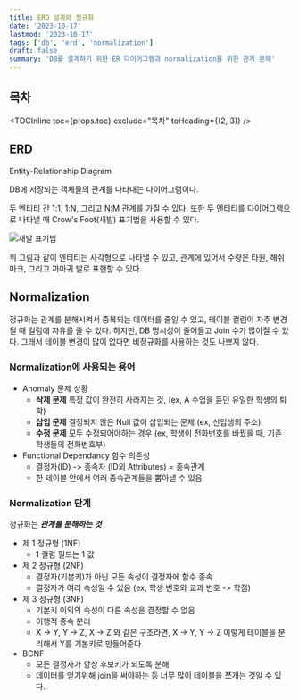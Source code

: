 ```yaml
---
title: ERD 설계와 정규화
date: '2023-10-17'
lastmod: '2023-10-17'
tags: ['db', 'erd', 'normalization']
draft: false
summary: 'DB를 설계하기 위한 ER 다이어그램과 normalization을 위한 관계 분해'
---
```


## 목차

<TOCInline toc={props.toc} exclude="목차" toHeading={(2, 3)} />

## ERD

Entity-Relationship Diagram

DB에 저장되는 객체들의 관계를 나타내는 다이어그램이다.

두 엔티티 간 1:1, 1:N, 그리고 N:M 관계를 가질 수 있다. 또한 두 엔티티를 다이어그램으로 나타낼 때 Crow's Foot(새발) 표기법을 사용할 수 있다.

<img alt="새발 표기법" src="/static/images/db/db-crow.png" />

위 그림과 같이 엔티티는 사각형으로 나타낼 수 있고, 관계에 있어서 수량은 타원, 해쉬 마크, 그리고 까마귀 발로 표현할 수 있다.

## Normalization

정규화는 관계를 분해시켜서 중복되는 데이터를 줄일 수 있고, 테이블 컬럼이 자주 변경될 때 컬럼에 자유를 줄 수 있다.
하지만, DB 명시성이 줄어들고 Join 수가 많아질 수 있다. 그래서 테이블 변경이 많이 없다면 비정규화를 사용하는 것도 나쁘지 않다.

### Normalization에 사용되는 용어

- Anomaly 문제 상황
  - **삭제 문제** 특정 값이 완전히 사라지는 것, (ex, A 수업을 듣던 유일한 학생의 퇴학)
  - **삽입 문제** 결정되지 않은 Null 값이 삽입되는 문제 (ex, 신입생의 주소)
  - **수정 문제** 모두 수정되어야하는 경우 (ex, 학생이 전화번호를 바꿨을 때, 기존 학생들의 전화번호부)
- Functional Dependancy 함수 의존성
  - 결정자(ID) -> 종속자 (ID외 Attributes) = 종속관계
  - 한 테이블 안에서 여러 종속관계들을 뽑아낼 수 있음

### Normalization 단계

정규화는 **_관계를 분해하는 것_**

- 제 1 정규형 (1NF)
  - 1 컬럼 필드는 1 값
- 제 2 정규형 (2NF)
  - 결정자(기본키)가 아닌 모든 속성이 결정자에 함수 종속
  - 결정자가 여러 속성일 수 있음 (ex, 학생 번호와 교과 번호 -> 학점)
- 제 3 정규형 (3NF)
  - 기본키 이외의 속성이 다른 속성을 결정할 수 없음
  - 이행적 종속 분리
  - X -> Y, Y -> Z, X -> Z 와 같은 구조라면, X -> Y, Y -> Z 이렇게 테이블을 분리해서 Y를 기본키로 만들어준다.
- BCNF
  - 모든 결정자가 항상 후보키가 되도록 분해
  - 데이터를 얻기위해 join을 써야하는 등 너무 많이 테이블을 쪼개는 것일 수 있다.
